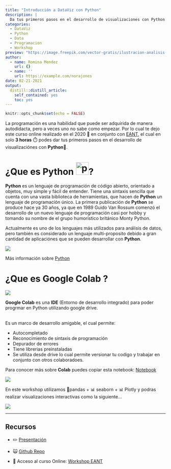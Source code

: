 ```yaml
---
title: "Introducción a DataViz con Python"
description: |
  Da tus primeros pasos en el desarrollo de visualizaciones con Python.
categories:
  - DataViz
  - Python
  - Data
  - Programacion
  - Workshop
preview: "https://image.freepik.com/vector-gratis/ilustracion-analisis-mercado-valores_23-2148588123.jpg"
author:
  - name: Romina Mendez
    url: {}
  - name: ''
    url: https://example.com/norajones
date: 02-21-2021
output:
  distill::distill_article:
    self_contained: yes
    toc: yes
---
```


```r
knitr::opts_chunk$set(echo = FALSE)
```

La programación es una habilidad que puede ser adquirida de manera autodidacta, pero a veces uno no sabe como empezar. Por lo cual te dejo este curso online realizado en el 2020 📆 en conjunto con [EANT](https://eant.tech/escuela-de-ciencias-de-datos), el cual en solo **3 horas** ⏱️ podes dar tus primeros pasos en el desarrollo de visualizaciónes con **Python**🐍.

# ¿Que es Python [<img src="https://i1.wp.com/www.inferencelab.com/wp-content/uploads/Python-logo-notext.svg_.png" alt="python" width="40" height="40"/>](https://www.python.org/)?

**Python** es un lenguaje de programación de código abierto, orientado a objetos, muy simple y fácil de entender. Tiene una sintaxis sencilla que cuenta con una vasta biblioteca de herramientas, que hacen de **Python** un lenguaje de programación único. La primera publicación de **Python** se produce hace ya 30 años, ya que en 1989 Guido Van Rossum comenzó el desarrollo de un nuevo lenguaje de programación casi por hobby y tomando su nombre de el grupo humorístico británico Monty Python.

Actualmente es uno de los lenguajes más utilizados para análisis de datos, pero también es considerado un lenguaje multi-proposito debido a gran cantidad de aplicaciónes que se pueden desarrollar con **Python**.

![](https://i.ibb.co/Gx99sbS/apps.png){style="margin: auto; display: block;"}

Más información sobre [Python](https://www.python.org/)

# ¿Que es Google Colab ?

[![](https://colab.research.google.com/img/colab_favicon_256px.png){style="margin: auto; display: block;"}](https://colab.research.google.com/)

**Google Colab** es una **IDE** (Entorno de desarrollo integrado) para poder progrmar en Python utilizando google drive.

<br/> Es un marco de desarrollo amigable, el cual permite:

-   Autocompletado
-   Reconocimiento de sintaxis de programación
-   Depurador de errores
-   Tiene librerias preinstaladas
-   Se utiliza desde drive lo cual permite versionar tu codigo y trabajar en conjunto con otros colaboradoes.

Para conocer más sobre **Colab** puedes copiar esta notebook: [Notebook](https://colab.research.google.com/notebooks/intro.ipynb) <br/>

![](https://i.ibb.co/KjsrKT9/colab.png){style="margin: auto; display: block;"}

En este workshop utilizamos 🐼pandas + 📊 seaborn + 📊 Plotly y podras realizar visualizaciones interactivas como la siguiente...

![](https://github.com/r0mymendez/Workshop-Eant-Data-Analytics-Python/raw/master/plot.png){style="margin: auto; display: block;"}

------------------------------------------------------------------------

## Recursos

-   ✏️ [Presentación](https://github.com/r0mymendez/Workshop-Eant-Data-Analytics-Python/blob/master/Data%20Analytics%20con%20Python.pdf)

-   🙀 [Github Repo](https://github.com/r0mymendez/Workshop-Eant-Data-Analytics-Python)

-   🔗 Acceso al curso Online: [Workshop EANT](https://eant.tech/escuela-de-ciencias-de-datos/cursos/taller-introduccion-a-data-analytics-python)
